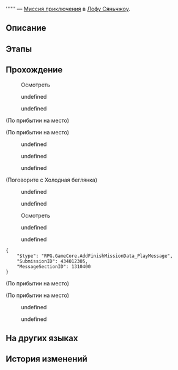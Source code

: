 {{Дополнить|Диалоги.}}
{{Миссия Инфобокс
|id              = 4340123
|Название        = 
|Изображение     = Миссия Освоения .png
|Тип             = Миссия приключения
|События         = 
|Глава           = 
|Условия         = Завершена [[Продолжение Освоения]] ''[[Волчий побег, неизвестный исход]]''
|Персонажи       = Немногословный беглец; Обходительный беглец; Первопроходец; Сюэи; Холодная беглянка; Чии
|СтартЛокация    = [[Лофу Сяньчжоу]] — [[Дом кандалов]]
|Локации         = Дом кандалов
|Предыдущая      = 
|Следующая       = 
|Награды         = Журнал приключений*5; Конденсированный эфир*4; Кредиты*10 000
}}
'''''' — [[Миссия приключения]] в [[Лофу Сяньчжоу]].

==Описание==
{{Описание|<!--официальное описание из Перекрёстка судеб-->}}

==Этапы==


==Прохождение==
{{Дополнить}}


:{{Диалог|?}} Осмотреть
<!--Unknown TalkSentence: 434033001-->
<!--Unknown TalkSentence: 434033002-->
:{{Диалог|Стрелка}} undefined
:<!--Unknown TalkSentence: 434033004-->
:<!--Unknown TalkSentence: 434033005-->
:<!--Unknown TalkSentence: 434033006-->
:<!--Unknown TalkSentence: 434033007-->
:<!--Unknown TalkSentence: 434033008-->
:<!--Unknown TalkSentence: 434033009-->
:<!--Unknown TalkSentence: 434033010-->
:<!--Unknown TalkSentence: 434033011-->
:<!--Unknown TalkSentence: 434033012-->
:<!--Unknown TalkSentence: 434033013-->
:<!--Unknown TalkSentence: 434033014-->
:<!--Unknown TalkSentence: 434033015-->
:<!--Unknown TalkSentence: 434033016-->
:{{Диалог|Стрелка}} undefined
:<!--Unknown TalkSentence: 434033007-->
:<!--Unknown TalkSentence: 434033008-->
:<!--Unknown TalkSentence: 434033009-->
:<!--Unknown TalkSentence: 434033010-->
:<!--Unknown TalkSentence: 434033011-->
:<!--Unknown TalkSentence: 434033012-->
:<!--Unknown TalkSentence: 434033013-->
:<!--Unknown TalkSentence: 434033014-->
:<!--Unknown TalkSentence: 434033015-->
:<!--Unknown TalkSentence: 434033016-->
<!--Unknown TalkSentence: 434033007-->
<!--Unknown TalkSentence: 434033008-->
<!--Unknown TalkSentence: 434033009-->
<!--Unknown TalkSentence: 434033010-->
<!--Unknown TalkSentence: 434033011-->
<!--Unknown TalkSentence: 434033012-->
<!--Unknown TalkSentence: 434033013-->
<!--Unknown TalkSentence: 434033014-->
<!--Unknown TalkSentence: 434033015-->
<!--Unknown TalkSentence: 434033016-->
;(По прибытии на место)

;(По прибытии на место)
<!--Unknown TalkSentence: 434033101-->
:{{Диалог|Стрелка}} undefined
:{{Диалог|Стрелка}} undefined
:{{Диалог|Стрелка}} undefined

;(Поговорите с Холодная беглянка)
<!--Unknown TalkSentence: 434033201-->
:{{Диалог|Стрелка}} undefined
:{{Диалог|Стрелка}} undefined
<!--Unknown TalkSentence: 434033203-->
<!--Unknown TalkSentence: 434033208-->
<!--Unknown TalkSentence: 434033209-->


:{{Диалог|?}} Осмотреть
<!--Unknown TalkSentence: 434033301-->
:{{Диалог|Стрелка}} undefined
:{{Диалог|Стрелка}} undefined
<!--Unknown TalkSentence: 434033303-->
<!--Unknown TalkSentence: 434033306-->
<!--Unknown TalkSentence: 434033307-->

<pre>{
	"$type": "RPG.GameCore.AddFinishMissionData_PlayMessage",
	"SubmissionID": 434012305,
	"MessageSectionID": 1310400
}</pre>
;(По прибытии на место)

;(По прибытии на место)
<!--Unknown TalkSentence: 434033401-->
<!--Unknown TalkSentence: 434033402-->
<!--Unknown TalkSentence: 434033403-->
<!--Unknown TalkSentence: 434033404-->
<!--Unknown TalkSentence: 434033405-->
<!--Unknown TalkSentence: 434033406-->
<!--Unknown TalkSentence: 434033407-->
<!--Unknown TalkSentence: 434033408-->
<!--Unknown TalkSentence: 434033409-->
<!--Unknown TalkSentence: 434033410-->
<!--Unknown TalkSentence: 434033411-->
<!--Unknown TalkSentence: 434033412-->
<!--Unknown TalkSentence: 434033413-->
<!--Unknown TalkSentence: 434033414-->
:{{Диалог|Стрелка}} undefined
:<!--Unknown TalkSentence: 434033416-->
:<!--Unknown TalkSentence: 434033417-->
:<!--Unknown TalkSentence: 434033418-->
:<!--Unknown TalkSentence: 434033419-->
:<!--Unknown TalkSentence: 434033420-->
:<!--Unknown TalkSentence: 434033421-->
::{{tx}}
:{{Диалог|Стрелка}} undefined
:<!--Unknown TalkSentence: 434033419-->
:<!--Unknown TalkSentence: 434033420-->
:<!--Unknown TalkSentence: 434033421-->
::{{tx}}
<!--Unknown TalkSentence: 434033419-->
<!--Unknown TalkSentence: 434033420-->
<!--Unknown TalkSentence: 434033421-->
:{{tx}}
{{Диалог Конец}}

==На других языках==
{{На других языках
|en   = 
|zhs  = 
|zht  = 
|ja   = 
|ko   = 
|es   = 
|fr   = 
|ru   = 
|th   = 
|vi   = 
|de   = 
|id   = 
|pt   = 
}}

==История изменений==
{{История изменений|2.7}}
